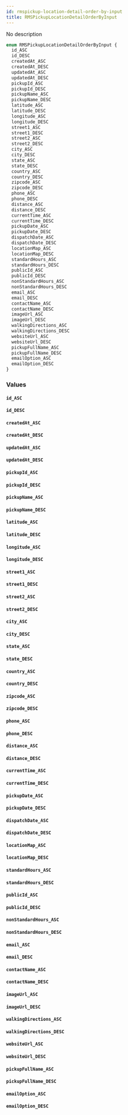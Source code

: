 ```yaml
---
id: rmspickup-location-detail-order-by-input
title: RMSPickupLocationDetailOrderByInput
---
```


No description

```graphql
enum RMSPickupLocationDetailOrderByInput {
  id_ASC
  id_DESC
  createdAt_ASC
  createdAt_DESC
  updatedAt_ASC
  updatedAt_DESC
  pickupId_ASC
  pickupId_DESC
  pickupName_ASC
  pickupName_DESC
  latitude_ASC
  latitude_DESC
  longitude_ASC
  longitude_DESC
  street1_ASC
  street1_DESC
  street2_ASC
  street2_DESC
  city_ASC
  city_DESC
  state_ASC
  state_DESC
  country_ASC
  country_DESC
  zipcode_ASC
  zipcode_DESC
  phone_ASC
  phone_DESC
  distance_ASC
  distance_DESC
  currentTime_ASC
  currentTime_DESC
  pickupDate_ASC
  pickupDate_DESC
  dispatchDate_ASC
  dispatchDate_DESC
  locationMap_ASC
  locationMap_DESC
  standardHours_ASC
  standardHours_DESC
  publicId_ASC
  publicId_DESC
  nonStandardHours_ASC
  nonStandardHours_DESC
  email_ASC
  email_DESC
  contactName_ASC
  contactName_DESC
  imageUrl_ASC
  imageUrl_DESC
  walkingDirections_ASC
  walkingDirections_DESC
  websiteUrl_ASC
  websiteUrl_DESC
  pickupFullName_ASC
  pickupFullName_DESC
  emailOption_ASC
  emailOption_DESC
}
```

### Values

#### `id_ASC`

#### `id_DESC`

#### `createdAt_ASC`

#### `createdAt_DESC`

#### `updatedAt_ASC`

#### `updatedAt_DESC`

#### `pickupId_ASC`

#### `pickupId_DESC`

#### `pickupName_ASC`

#### `pickupName_DESC`

#### `latitude_ASC`

#### `latitude_DESC`

#### `longitude_ASC`

#### `longitude_DESC`

#### `street1_ASC`

#### `street1_DESC`

#### `street2_ASC`

#### `street2_DESC`

#### `city_ASC`

#### `city_DESC`

#### `state_ASC`

#### `state_DESC`

#### `country_ASC`

#### `country_DESC`

#### `zipcode_ASC`

#### `zipcode_DESC`

#### `phone_ASC`

#### `phone_DESC`

#### `distance_ASC`

#### `distance_DESC`

#### `currentTime_ASC`

#### `currentTime_DESC`

#### `pickupDate_ASC`

#### `pickupDate_DESC`

#### `dispatchDate_ASC`

#### `dispatchDate_DESC`

#### `locationMap_ASC`

#### `locationMap_DESC`

#### `standardHours_ASC`

#### `standardHours_DESC`

#### `publicId_ASC`

#### `publicId_DESC`

#### `nonStandardHours_ASC`

#### `nonStandardHours_DESC`

#### `email_ASC`

#### `email_DESC`

#### `contactName_ASC`

#### `contactName_DESC`

#### `imageUrl_ASC`

#### `imageUrl_DESC`

#### `walkingDirections_ASC`

#### `walkingDirections_DESC`

#### `websiteUrl_ASC`

#### `websiteUrl_DESC`

#### `pickupFullName_ASC`

#### `pickupFullName_DESC`

#### `emailOption_ASC`

#### `emailOption_DESC`
